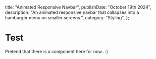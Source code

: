   title: "Animated Responsive Navbar",
  publishDate: "October 19th 2024",
  description:
    "An animated responsive navbar that collapses into a hamburger menu on smaller screens.",
  category: "Styling",
};

# Test
Pretend that there is a component here for now.. :)
